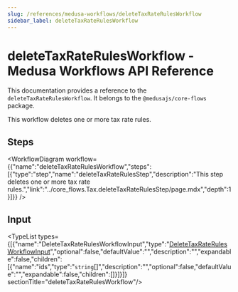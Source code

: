 ```yaml
---
slug: /references/medusa-workflows/deleteTaxRateRulesWorkflow
sidebar_label: deleteTaxRateRulesWorkflow
---
```



# deleteTaxRateRulesWorkflow - Medusa Workflows API Reference

This documentation provides a reference to the `deleteTaxRateRulesWorkflow`. It belongs to the `@medusajs/core-flows` package.

This workflow deletes one or more tax rate rules.

## Steps

<WorkflowDiagram workflow={{"name":"deleteTaxRateRulesWorkflow","steps":[{"type":"step","name":"deleteTaxRateRulesStep","description":"This step deletes one or more tax rate rules.","link":"../core_flows.Tax.deleteTaxRateRulesStep/page.mdx","depth":1}]}} />

## Input

<TypeList types={[{"name":"DeleteTaxRateRulesWorkflowInput","type":"[DeleteTaxRateRulesWorkflowInput](../../../types/core_flows.DeleteTaxRateRulesWorkflowInput/page.mdx)","optional":false,"defaultValue":"","description":"","expandable":false,"children":[{"name":"ids","type":"`string`[]","description":"","optional":false,"defaultValue":"","expandable":false,"children":[]}]}]}  sectionTitle="deleteTaxRateRulesWorkflow"/>
